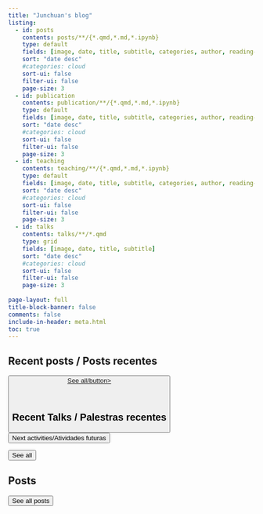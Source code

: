 ```yaml
---
title: "Junchuan's blog"
listing:
  - id: posts
    contents: posts/**/{*.qmd,*.md,*.ipynb}
    type: default
    fields: [image, date, title, subtitle, categories, author, reading-time]
    sort: "date desc"
    #categories: cloud
    sort-ui: false
    filter-ui: false
    page-size: 3
  - id: publication
    contents: publication/**/{*.qmd,*.md,*.ipynb}
    type: default
    fields: [image, date, title, subtitle, categories, author, reading-time]
    sort: "date desc"
    #categories: cloud
    sort-ui: false
    filter-ui: false
    page-size: 3     
  - id: teaching
    contents: teaching/**/{*.qmd,*.md,*.ipynb}
    type: default
    fields: [image, date, title, subtitle, categories, author, reading-time]
    sort: "date desc"
    #categories: cloud
    sort-ui: false
    filter-ui: false
    page-size: 3
  - id: talks
    contents: talks/**/*.qmd
    type: grid
    fields: [image, date, title, subtitle]
    sort: "date desc"
    #categories: cloud
    sort-ui: false
    filter-ui: false
    page-size: 3        
  
page-layout: full
title-block-banner: false
comments: false
include-in-header: meta.html  
toc: true
---
```


## Recent posts / Posts recentes

::: {#posts}
:::

<a href="../posts/index.html"> <button type="button" class="btn btn-primary float-end btn-sm">See all/button></a>

<br>

## Recent Talks / Palestras recentes

<a href="../talks/index.html"> <button type="button" class="btn btn-danger float-end btn-sm">Next activities/Atividades futuras</button></a><br>

::: {#talks}
:::

<a href="../talks/index.html"> <button type="button" class="btn btn-primary float-end btn-sm">See all</button></a>

## Posts 

::: {#posts-en}
:::

<a href="../posts/i.html"> <button type="button" class="btn btn-primary float-end btn-sm">See all posts</button></a>

